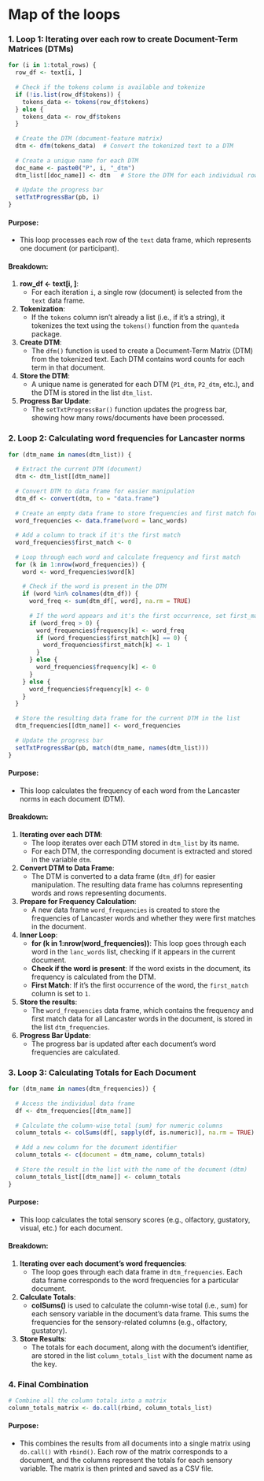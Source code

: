 # Map of the loops

### 1. **Loop 1: Iterating over each row to create Document-Term Matrices (DTMs)**

``` r
for (i in 1:total_rows) {
  row_df <- text[i, ]
  
  # Check if the tokens column is available and tokenize
  if (!is.list(row_df$tokens)) {
    tokens_data <- tokens(row_df$tokens)
  } else {
    tokens_data <- row_df$tokens
  }
  
  # Create the DTM (document-feature matrix)
  dtm <- dfm(tokens_data)  # Convert the tokenized text to a DTM
  
  # Create a unique name for each DTM
  doc_name <- paste0("P", i, "_dtm")
  dtm_list[[doc_name]] <- dtm   # Store the DTM for each individual row
  
  # Update the progress bar
  setTxtProgressBar(pb, i)
}
```

#### Purpose:

-   This loop processes each row of the `text` data frame, which represents one document (or participant).

#### Breakdown:

1.  **row_df \<- text[i, ]**:
    -   For each iteration `i`, a single row (document) is selected from the `text` data frame.
2.  **Tokenization**:
    -   If the `tokens` column isn't already a list (i.e., if it's a string), it tokenizes the text using the `tokens()` function from the `quanteda` package.
3.  **Create DTM**:
    -   The `dfm()` function is used to create a Document-Term Matrix (DTM) from the tokenized text. Each DTM contains word counts for each term in that document.
4.  **Store the DTM**:
    -   A unique name is generated for each DTM (`P1_dtm`, `P2_dtm`, etc.), and the DTM is stored in the list `dtm_list`.
5.  **Progress Bar Update**:
    -   The `setTxtProgressBar()` function updates the progress bar, showing how many rows/documents have been processed.

### 2. **Loop 2: Calculating word frequencies for Lancaster norms**

``` r
for (dtm_name in names(dtm_list)) {
  
  # Extract the current DTM (document)
  dtm <- dtm_list[[dtm_name]]
  
  # Convert DTM to data frame for easier manipulation
  dtm_df <- convert(dtm, to = "data.frame")
  
  # Create an empty data frame to store frequencies and first match for lanc words for the current document
  word_frequencies <- data.frame(word = lanc_words)
  
  # Add a column to track if it's the first match
  word_frequencies$first_match <- 0
  
  # Loop through each word and calculate frequency and first match
  for (k in 1:nrow(word_frequencies)) {
    word <- word_frequencies$word[k]
    
    # Check if the word is present in the DTM
    if (word %in% colnames(dtm_df)) {
      word_freq <- sum(dtm_df[, word], na.rm = TRUE)
      
      # If the word appears and it's the first occurrence, set first_match to 1
      if (word_freq > 0) {
        word_frequencies$frequency[k] <- word_freq
        if (word_frequencies$first_match[k] == 0) {
          word_frequencies$first_match[k] <- 1
        }
      } else {
        word_frequencies$frequency[k] <- 0
      }
    } else {
      word_frequencies$frequency[k] <- 0
    }
  }
  
  # Store the resulting data frame for the current DTM in the list
  dtm_frequencies[[dtm_name]] <- word_frequencies
  
  # Update the progress bar
  setTxtProgressBar(pb, match(dtm_name, names(dtm_list)))
}
```

#### Purpose:

-   This loop calculates the frequency of each word from the Lancaster norms in each document (DTM).

#### Breakdown:

1.  **Iterating over each DTM**:
    -   The loop iterates over each DTM stored in `dtm_list` by its name.
    -   For each DTM, the corresponding document is extracted and stored in the variable `dtm`.
2.  **Convert DTM to Data Frame**:
    -   The DTM is converted to a data frame (`dtm_df`) for easier manipulation. The resulting data frame has columns representing words and rows representing documents.
3.  **Prepare for Frequency Calculation**:
    -   A new data frame `word_frequencies` is created to store the frequencies of Lancaster words and whether they were first matches in the document.
4.  **Inner Loop**:
    -   **for (k in 1:nrow(word_frequencies))**: This loop goes through each word in the `lanc_words` list, checking if it appears in the current document.
    -   **Check if the word is present**: If the word exists in the document, its frequency is calculated from the DTM.
    -   **First Match**: If it's the first occurrence of the word, the `first_match` column is set to `1`.
5.  **Store the results**:
    -   The `word_frequencies` data frame, which contains the frequency and first match data for all Lancaster words in the document, is stored in the list `dtm_frequencies`.
6.  **Progress Bar Update**:
    -   The progress bar is updated after each document's word frequencies are calculated.

### 3. **Loop 3: Calculating Totals for Each Document**

``` r
for (dtm_name in names(dtm_frequencies)) {
  
  # Access the individual data frame
  df <- dtm_frequencies[[dtm_name]]
  
  # Calculate the column-wise total (sum) for numeric columns
  column_totals <- colSums(df[, sapply(df, is.numeric)], na.rm = TRUE)
  
  # Add a new column for the document identifier
  column_totals <- c(document = dtm_name, column_totals)
  
  # Store the result in the list with the name of the document (dtm)
  column_totals_list[[dtm_name]] <- column_totals
}
```

#### Purpose:

-   This loop calculates the total sensory scores (e.g., olfactory, gustatory, visual, etc.) for each document.

#### Breakdown:

1.  **Iterating over each document's word frequencies**:
    -   The loop goes through each data frame in `dtm_frequencies`. Each data frame corresponds to the word frequencies for a particular document.
2.  **Calculate Totals**:
    -   **colSums()** is used to calculate the column-wise total (i.e., sum) for each sensory variable in the document's data frame. This sums the frequencies for the sensory-related columns (e.g., olfactory, gustatory).
3.  **Store Results**:
    -   The totals for each document, along with the document's identifier, are stored in the list `column_totals_list` with the document name as the key.

### 4. **Final Combination**

``` r
# Combine all the column totals into a matrix
column_totals_matrix <- do.call(rbind, column_totals_list)
```

#### Purpose:

-   This combines the results from all documents into a single matrix using `do.call()` with `rbind()`. Each row of the matrix corresponds to a document, and the columns represent the totals for each sensory variable. The matrix is then printed and saved as a CSV file.
